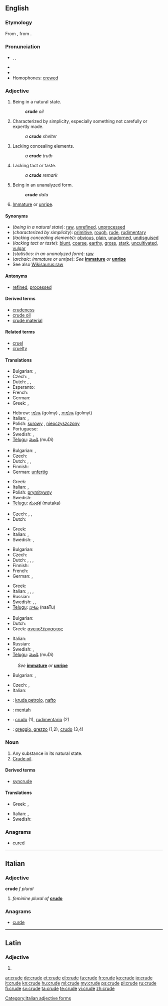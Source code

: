 ==English==
{{wikipedia|dab=crude}}

===Etymology===
From {{etyl|enm}}, from {{etyl|la}} {{term|crudus||raw, crude, undigested}}.

===Pronunciation===
* {{enPR|kro͞od}}, {{IPA|/kɹuːd/}}, {{SAMPA|/kru:d/}}
* {{audio|En-us-crude.ogg|Audio (US)}}
* {{rhymes|uːd}}
* Homophones: [[crewed]]

===Adjective===
{{en-adj|crud|er}}

# Being in a natural state.
#: '''''crude''' oil''
# Characterized by simplicity, especially something not carefully or expertly made.
#: ''a '''crude''' shelter''
# Lacking concealing elements.
#: ''a '''crude''' truth''
# Lacking tact or taste.
#: ''a '''crude''' remark''
# {{statistics}} Being in an unanalyzed form.
#: '''''crude''' data''
# {{archaic}} [[immature|Immature]] or [[unripe]].

====Synonyms====
* (''being in a natural state''): [[raw]], [[unrefined]], [[unprocessed]]
* (''characterized by simplicity''): [[primitive]], [[rough]], [[rude]], [[rudimentary]]
* (''lacking concealing elements''): [[obvious]], [[plain]], [[unadorned]], [[undisguised]]
* (''lacking tact or taste''): [[blunt]], [[coarse]], [[earthy]], [[gross]], [[stark]], [[uncultivated]], [[vulgar]]
* (''statistics: in an unanalyzed form''): [[raw]]
* (''archaic: immature or unripe''): ''See'' '''[[immature]]''' ''or'' '''[[unripe]]'''
* See also [[Wikisaurus:raw]]

====Antonyms====
* {{sense|being in a natural state}} [[refined]], [[processed]]

====Derived terms====
* [[crudeness]]
* [[crude oil]]
* [[crude material]]

====Related terms====
* [[cruel]]
* [[cruelty]]

====Translations====
{{trans-top|being in a natural state}}
* Bulgarian: {{t+|bg|суров}},  {{t|bg|необработен}}
* Czech: {{t-|cs|surový|m}},  {{t-|cs|syrový|m}}
* Dutch: {{t+|nl|ruw}}, {{t|nl|onbewerkt}}, {{t|nl|ongeraffineerd}}
* Esperanto: {{t|eo|kruda}}
* French: {{t+|fr|cru}}
* German: {{t+|de|roh}}
* Greek: {{t+|el|ακατέργαστος|m}}, {{t+|el|ανεπεξέργαστος|m}}
{{trans-mid}}
* Hebrew: [[גולמי]] (golmy) {{m}}, [[גולמית]] (golmyt) {{f}}
* Italian: {{t|it|greggio|m}}, {{t|it|grezzo}}
* Polish: [[surowy]] {{m}}, [[nieoczyszczony]] {{m}}
* Portuguese: {{t|pt|cru}}
* Swedish: {{t+|sv|rå}}, {{t+|sv|grov}}
* [[Telugu]]: [[ముడి]] (muDi)
{{trans-bottom}}

{{trans-top|characterized by simplicity}}
* Bulgarian: {{t+|bg|прост}},  {{t+|bg|груб}}
* Czech: {{t-|cs|prostý|m}}
* Dutch: {{t-|nl|onafgewerkt}}, {{t|nl|rudimentair}}, {{t|nl|primitief}}
* Finnish: {{t+|fi|yksinkertainen}}
* German: [[unfertig]]
{{trans-mid}}
* Greek: {{t+|el|αδρός|m}}
* Italian: {{t|it|rustico}}, {{t|it|raffazzonato}}
* Polish: [[prymitywny]] {{m}}
* Swedish: {{t+|sv|enkel}}
* [[Telugu]]: [[ముతక]] (mutaka)
{{trans-bottom}}

{{trans-top|lacking concealing elements}}
* Czech: {{t-|cs|zřejmý|m}},  {{t-|cs|evidentní|m|f|n}},  {{t-|cs|jasný|m}}
* Dutch: {{t+|nl|naakt}}
{{trans-mid}}
* Greek: {{t+|el|χονδροειδής|m}}
* Italian: {{t|it|ovvio}}, {{t|it|crudo}}
* Swedish: {{t|sv|ohöljd}}, {{t|sv|oförblommerad}}
{{trans-bottom}}

{{trans-top|lacking tact or taste}}
* Bulgarian: {{t+|bg|груб}}
* Czech: {{t|cs|neomalený|m}}
* Dutch: {{t+|nl|ruw}}, {{t+|nl|grof}}, {{t-|nl|smakeloos}}, {{t-|nl|vulgair}}
* Finnish: {{t+|fi|karkea}}
* French: {{t+|fr|vulgaire|m|f}}
* German: {{t+|de|roh}}, {{t+|de|grob}}
{{trans-mid}}
* Greek: {{t+|el|άξεστος|m}}
* Italian: {{t+|it|volgare|m|f}}, {{t|it|crudo}}, {{t|it|semplice}}, {{t|it|grezzo}}
* Russian: {{t+|ru|грубый}}
* Swedish: {{t+|sv|grov}}, {{t+|sv|plump}}, {{t|sv|oborstad}}
* [[Telugu]]: [[నాటు]] (naaTu)
{{trans-bottom}}

{{trans-top|statistics: in an unanalyzed form}}
* Bulgarian: {{t+|bg|суров}}
* Dutch: {{t+|nl|ruw}}
* Greek: [[ανεπεξέργαστος]] {{m}}
{{trans-mid}}
* Italian: {{t|it|raffazzonato}}
* Russian: {{t|ru|необработаный|sc=Cyrl}}
* Swedish: {{t|sv|obearbetad}}, {{t+|sv|rå}}
* [[Telugu]]: [[ముడి]] (muDi)
{{trans-bottom}}

{{trans-top|immature or unripe}}
: ''See'' '''[[immature]]''' ''or'' '''[[unripe]]'''
* Bulgarian: {{t|bg|незрял}},  {{t+|bg|неузрял}}
{{trans-mid}}
* Czech: {{t|cs|nedozrálý|m}},  {{t-|cs|nezralý|m}}
* Italian: {{t|it|acerbo}}
{{trans-bottom}}

{{checktrans-top}}
* {{ttbc|eo}}: [[kruda petrolo]], [[nafto]]
* {{ttbc|id}}: [[mentah]]
{{trans-mid}}
* {{ttbc|es}}: [[crudo]] (1), [[rudimentario]] (2)
* {{ttbc|it}}: [[greggio, grezzo]] (1,2), [[crudo]] (3,4)
{{trans-bottom}}

===Noun===
{{en-noun}}

# Any substance in its natural state.
# [[crude oil|Crude oil]].

====Derived terms====
* [[syncrude]]

====Translations====
{{trans-top|any substance in its natural state}}
* Greek: {{t+|el|ακατέργαστος|m}}, {{t+|el|αργός|m}}
{{trans-mid}}
* Italian: {{t|it|greggio|m}}, {{t|it|grezzo|m}}
* Swedish: {{t|sv|råämne|n}}
{{trans-bottom}}

===Anagrams===
* [[cured#English|cured]]

----

==Italian==

===Adjective===
'''crude''' ''f plural''

# ''feminine plural of'' '''[[crudo#Italian|crudo]]'''

===Anagrams===
* [[curde#Italian|curde]]
[[Category:Italian adjective forms]]

----

==Latin==

===Adjective===
{{la-adj-form|crūde}}

# {{inflection of|crudus|crūdus|voc|m|s|lang=la}}

[[ar:crude]]
[[de:crude]]
[[et:crude]]
[[el:crude]]
[[fa:crude]]
[[fr:crude]]
[[ko:crude]]
[[io:crude]]
[[it:crude]]
[[kn:crude]]
[[hu:crude]]
[[ml:crude]]
[[my:crude]]
[[ps:crude]]
[[pl:crude]]
[[ru:crude]]
[[fi:crude]]
[[sv:crude]]
[[ta:crude]]
[[te:crude]]
[[vi:crude]]
[[zh:crude]]